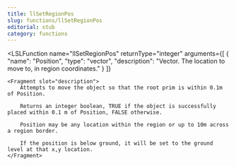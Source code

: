 ```yaml
---
title: llSetRegionPos
slug: functions/llSetRegionPos
editorial: stub
category: functions
---
```


<LSLFunction
	name="llSetRegionPos"
	returnType="integer"
	arguments={[
	{
		"name": "Position",
		"type": "vector",
		"description": "Vector. The location to move to, in region coordinates."
	}
]}
>
	<Fragment slot="description">
		Attempts to move the object so that the root prim is within 0.1m of Position.
		
		Returns an integer boolean, TRUE if the object is successfully placed within 0.1 m of Position, FALSE otherwise.
		
		Position may be any location within the region or up to 10m across a region border.
		
		If the position is below ground, it will be set to the ground level at that x,y location.
	</Fragment>
</LSLFunction>
